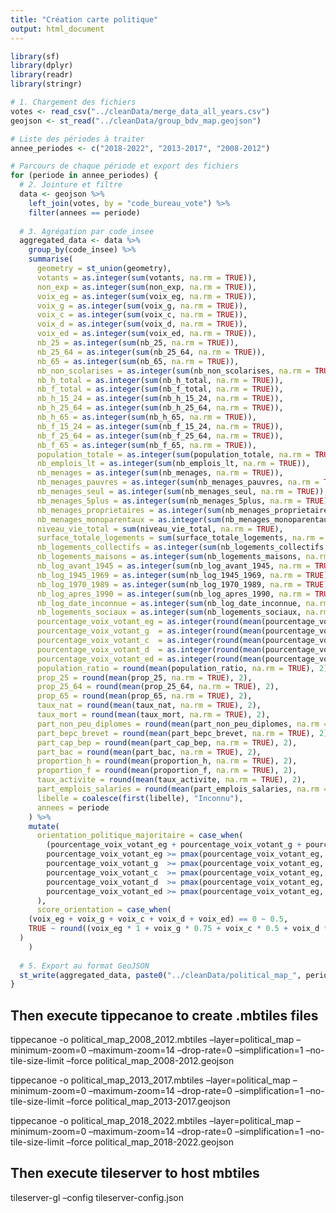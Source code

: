 ```yaml
---
title: "Création carte politique"
output: html_document
---
```


```r
library(sf)
library(dplyr)
library(readr)
library(stringr)
```

```r
# 1. Chargement des fichiers
votes <- read_csv("../cleanData/merge_data_all_years.csv")
geojson <- st_read("../cleanData/group_bdv_map.geojson")

# Liste des périodes à traiter
annee_periodes <- c("2018-2022", "2013-2017", "2008-2012")

# Parcours de chaque période et export des fichiers
for (periode in annee_periodes) {
  # 2. Jointure et filtre
  data <- geojson %>%
    left_join(votes, by = "code_bureau_vote") %>%
    filter(annees == periode)
  
  # 3. Agrégation par code_insee
  aggregated_data <- data %>%
    group_by(code_insee) %>%
    summarise(
      geometry = st_union(geometry),
      votants = as.integer(sum(votants, na.rm = TRUE)),
      non_exp = as.integer(sum(non_exp, na.rm = TRUE)),
      voix_eg = as.integer(sum(voix_eg, na.rm = TRUE)),
      voix_g = as.integer(sum(voix_g, na.rm = TRUE)),
      voix_c = as.integer(sum(voix_c, na.rm = TRUE)),
      voix_d = as.integer(sum(voix_d, na.rm = TRUE)),
      voix_ed = as.integer(sum(voix_ed, na.rm = TRUE)),
      nb_25 = as.integer(sum(nb_25, na.rm = TRUE)),
      nb_25_64 = as.integer(sum(nb_25_64, na.rm = TRUE)),
      nb_65 = as.integer(sum(nb_65, na.rm = TRUE)),
      nb_non_scolarises = as.integer(sum(nb_non_scolarises, na.rm = TRUE)),
      nb_h_total = as.integer(sum(nb_h_total, na.rm = TRUE)),
      nb_f_total = as.integer(sum(nb_f_total, na.rm = TRUE)),
      nb_h_15_24 = as.integer(sum(nb_h_15_24, na.rm = TRUE)),
      nb_h_25_64 = as.integer(sum(nb_h_25_64, na.rm = TRUE)),
      nb_h_65 = as.integer(sum(nb_h_65, na.rm = TRUE)),
      nb_f_15_24 = as.integer(sum(nb_f_15_24, na.rm = TRUE)),
      nb_f_25_64 = as.integer(sum(nb_f_25_64, na.rm = TRUE)),
      nb_f_65 = as.integer(sum(nb_f_65, na.rm = TRUE)),
      population_totale = as.integer(sum(population_totale, na.rm = TRUE)),
      nb_emplois_lt = as.integer(sum(nb_emplois_lt, na.rm = TRUE)),
      nb_menages = as.integer(sum(nb_menages, na.rm = TRUE)),
      nb_menages_pauvres = as.integer(sum(nb_menages_pauvres, na.rm = TRUE)),
      nb_menages_seul = as.integer(sum(nb_menages_seul, na.rm = TRUE)),
      nb_menages_5plus = as.integer(sum(nb_menages_5plus, na.rm = TRUE)),
      nb_menages_proprietaires = as.integer(sum(nb_menages_proprietaires, na.rm = TRUE)),
      nb_menages_monoparentaux = as.integer(sum(nb_menages_monoparentaux, na.rm = TRUE)),
      niveau_vie_total = sum(niveau_vie_total, na.rm = TRUE),
      surface_totale_logements = sum(surface_totale_logements, na.rm = TRUE),
      nb_logements_collectifs = as.integer(sum(nb_logements_collectifs, na.rm = TRUE)),
      nb_logements_maisons = as.integer(sum(nb_logements_maisons, na.rm = TRUE)),
      nb_log_avant_1945 = as.integer(sum(nb_log_avant_1945, na.rm = TRUE)),
      nb_log_1945_1969 = as.integer(sum(nb_log_1945_1969, na.rm = TRUE)),
      nb_log_1970_1989 = as.integer(sum(nb_log_1970_1989, na.rm = TRUE)),
      nb_log_apres_1990 = as.integer(sum(nb_log_apres_1990, na.rm = TRUE)),
      nb_log_date_inconnue = as.integer(sum(nb_log_date_inconnue, na.rm = TRUE)),
      nb_logements_sociaux = as.integer(sum(nb_logements_sociaux, na.rm = TRUE)),
      pourcentage_voix_votant_eg = as.integer(round(mean(pourcentage_voix_votant_eg, na.rm = TRUE), 0)),
      pourcentage_voix_votant_g  = as.integer(round(mean(pourcentage_voix_votant_g,  na.rm = TRUE), 0)),
      pourcentage_voix_votant_c  = as.integer(round(mean(pourcentage_voix_votant_c,  na.rm = TRUE), 0)),
      pourcentage_voix_votant_d  = as.integer(round(mean(pourcentage_voix_votant_d,  na.rm = TRUE), 0)),
      pourcentage_voix_votant_ed = as.integer(round(mean(pourcentage_voix_votant_ed, na.rm = TRUE), 0)),
      population_ratio = round(mean(population_ratio, na.rm = TRUE), 2),
      prop_25 = round(mean(prop_25, na.rm = TRUE), 2),
      prop_25_64 = round(mean(prop_25_64, na.rm = TRUE), 2),
      prop_65 = round(mean(prop_65, na.rm = TRUE), 2),
      taux_nat = round(mean(taux_nat, na.rm = TRUE), 2),
      taux_mort = round(mean(taux_mort, na.rm = TRUE), 2),
      part_non_peu_diplomes = round(mean(part_non_peu_diplomes, na.rm = TRUE), 2),
      part_bepc_brevet = round(mean(part_bepc_brevet, na.rm = TRUE), 2),
      part_cap_bep = round(mean(part_cap_bep, na.rm = TRUE), 2),
      part_bac = round(mean(part_bac, na.rm = TRUE), 2),
      proportion_h = round(mean(proportion_h, na.rm = TRUE), 2),
      proportion_f = round(mean(proportion_f, na.rm = TRUE), 2),
      taux_activite = round(mean(taux_activite, na.rm = TRUE), 2),
      part_emplois_salaries = round(mean(part_emplois_salaries, na.rm = TRUE), 2),
      libelle = coalesce(first(libelle), "Inconnu"),
      annees = periode
    ) %>%
    mutate(
      orientation_politique_majoritaire = case_when(
        (pourcentage_voix_votant_eg + pourcentage_voix_votant_g + pourcentage_voix_votant_c + pourcentage_voix_votant_d + pourcentage_voix_votant_ed) == 0 ~ "Aucune",
        pourcentage_voix_votant_eg >= pmax(pourcentage_voix_votant_eg, pourcentage_voix_votant_g, pourcentage_voix_votant_c, pourcentage_voix_votant_d, pourcentage_voix_votant_ed, na.rm = TRUE) ~ "Extrême Gauche",
        pourcentage_voix_votant_g  >= pmax(pourcentage_voix_votant_eg, pourcentage_voix_votant_g, pourcentage_voix_votant_c, pourcentage_voix_votant_d, pourcentage_voix_votant_ed, na.rm = TRUE) ~ "Gauche",
        pourcentage_voix_votant_c  >= pmax(pourcentage_voix_votant_eg, pourcentage_voix_votant_g, pourcentage_voix_votant_c, pourcentage_voix_votant_d, pourcentage_voix_votant_ed, na.rm = TRUE) ~ "Centre",
        pourcentage_voix_votant_d  >= pmax(pourcentage_voix_votant_eg, pourcentage_voix_votant_g, pourcentage_voix_votant_c, pourcentage_voix_votant_d, pourcentage_voix_votant_ed, na.rm = TRUE) ~ "Droite",
        pourcentage_voix_votant_ed >= pmax(pourcentage_voix_votant_eg, pourcentage_voix_votant_g, pourcentage_voix_votant_c, pourcentage_voix_votant_d, pourcentage_voix_votant_ed, na.rm = TRUE) ~ "Extrême Droite"
      ),
      score_orientation = case_when(
    (voix_eg + voix_g + voix_c + voix_d + voix_ed) == 0 ~ 0.5,
    TRUE ~ round((voix_eg * 1 + voix_g * 0.75 + voix_c * 0.5 + voix_d * 0.25 + voix_ed * 0) / (voix_eg + voix_g + voix_c + voix_d + voix_ed), 2)
  )
    )
  
  # 5. Export au format GeoJSON
  st_write(aggregated_data, paste0("../cleanData/political_map_", periode, ".geojson"), delete_dsn = TRUE)
}
```

## Then execute tippecanoe to create .mbtiles files

tippecanoe -o political_map_2008_2012.mbtiles --layer=political_map --minimum-zoom=0 --maximum-zoom=14 --drop-rate=0 --simplification=1 --no-tile-size-limit --force political_map_2008-2012.geojson

tippecanoe -o political_map_2013_2017.mbtiles --layer=political_map --minimum-zoom=0 --maximum-zoom=14 --drop-rate=0 --simplification=1 --no-tile-size-limit --force political_map_2013-2017.geojson

tippecanoe -o political_map_2018_2022.mbtiles --layer=political_map --minimum-zoom=0 --maximum-zoom=14 --drop-rate=0 --simplification=1 --no-tile-size-limit --force political_map_2018-2022.geojson

## Then execute tileserver to host mbtiles

tileserver-gl --config tileserver-config.json